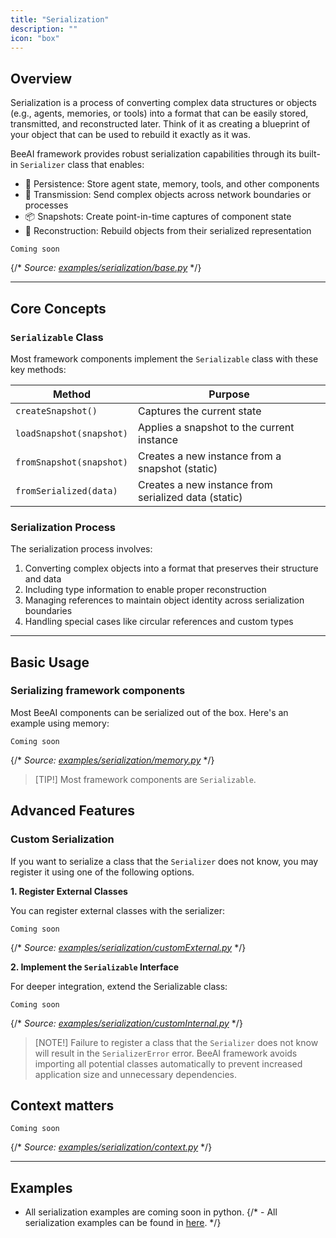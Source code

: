 ```yaml
---
title: "Serialization"
description: ""
icon: "box"
---
```


## Overview

Serialization is a process of converting complex data structures or objects (e.g., agents, memories, or tools) into a format that can be easily stored, transmitted, and reconstructed later. Think of it as creating a blueprint of your object that can be used to rebuild it exactly as it was.

BeeAI framework provides robust serialization capabilities through its built-in `Serializer` class that enables:

- 💾 Persistence: Store agent state, memory, tools, and other components
- 🔄 Transmission: Send complex objects across network boundaries or processes
- 📦 Snapshots: Create point-in-time captures of component state
- 🔧 Reconstruction: Rebuild objects from their serialized representation

```text
Coming soon
```

{/* _Source: [examples/serialization/base.py](https://github.com/i-am-bee/beeai-framework/blob/main/python/examples/serialization/base.py)_ */}

---

## Core Concepts

### `Serializable` Class

Most framework components implement the `Serializable` class with these key methods:

| Method | Purpose |
|--------|---------|
| `createSnapshot()` | Captures the current state |
| `loadSnapshot(snapshot)` | Applies a snapshot to the current instance |
| `fromSnapshot(snapshot)` | Creates a new instance from a snapshot (static) |
| `fromSerialized(data)` | Creates a new instance from serialized data (static) |

### Serialization Process

The serialization process involves:

1. Converting complex objects into a format that preserves their structure and data
2. Including type information to enable proper reconstruction
3. Managing references to maintain object identity across serialization boundaries
4. Handling special cases like circular references and custom types

---

## Basic Usage

### Serializing framework components

Most BeeAI components can be serialized out of the box. Here's an example using memory:

```text
Coming soon
```

{/* _Source: [examples/serialization/memory.py](https://github.com/i-am-bee/beeai-framework/blob/main/python/examples/serialization/memory.py)_ */}

> [TIP!]
> Most framework components are `Serializable`.

## Advanced Features

### Custom Serialization

If you want to serialize a class that the `Serializer` does not know, you may register it using one of the following options.

**1. Register External Classes**

You can register external classes with the serializer:

```text
Coming soon
```

{/* _Source: [examples/serialization/customExternal.py](https://github.com/i-am-bee/beeai-framework/blob/main/python/examples/serialization/customExternal.py)_ */}

**2. Implement the `Serializable` Interface**

For deeper integration, extend the Serializable class:

```text
Coming soon
```

{/* _Source: [examples/serialization/customInternal.py](https://github.com/i-am-bee/beeai-framework/blob/main/python/examples/serialization/customInternal.py)_ */}

> [NOTE!]
> Failure to register a class that the `Serializer` does not know will result in the `SerializerError` error. BeeAI framework avoids importing all potential classes automatically to prevent increased application size and unnecessary dependencies.

## Context matters

```text
Coming soon
```

{/* _Source: [examples/serialization/context.py](https://github.com/i-am-bee/beeai-framework/blob/main/python/examples/serialization/context.py)_ */}

---

## Examples
- All serialization examples are coming soon in python.
{/* - All serialization examples can be found in [here](https://github.com/i-am-bee/beeai-framework/tree/main/python/examples/serialization). */}
